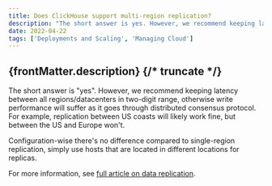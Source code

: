 ```yaml
---
title: Does ClickHouse support multi-region replication?
description: "The short answer is yes. However, we recommend keeping latency between all regions/datacenters in two-digit range, otherwise write performance will suffer as it goes through distributed consensus protocol."
date: 2022-04-22
tags: ['Deployments and Scaling', 'Managing Cloud']
---
```


{frontMatter.description}
{/* truncate */}
---

The short answer is "yes". However, we recommend keeping latency between all regions/datacenters in two-digit range, otherwise write performance will suffer as it goes through distributed consensus protocol. For example, replication between US coasts will likely work fine, but between the US and Europe won't.

Configuration-wise there's no difference compared to single-region replication, simply use hosts that are located in different locations for replicas.

For more information, see [full article on data replication](https://clickhouse.com/docs/en/engines/table-engines/mergetree-family/replication).
